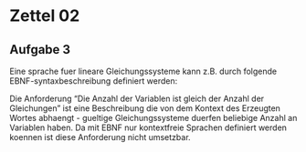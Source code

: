 # Zettel 02 {.unnumbered}

## Aufgabe 3

Eine sprache fuer lineare Gleichungssysteme kann z.B. durch folgende EBNF-syntaxbeschreibung definiert werden:

\begin{align*}
    \langle Gleichungssystem\rangle &::= \langle Gleichung\rangle\{\underline{\backslash n} \langle Gleichung\rangle\} \\
    \langle Gleichung\rangle &::= [\langle Zahl\rangle]\underline{x}\langle Index\rangle\{\langle Vorzeichen\rangle[\langle Zahl\rangle]\underline{x}\langle Index\rangle\}\underline{=}\langle Zahl\rangle \\
    \langle Zahl\rangle  &::= \langle Ersteziffer\rangle \{\langle Ziffer\rangle \} \\
    \langle Ersteziffer\rangle  &::= \underline{1} | 
                       \underline{2} | 
                       \underline{3} |
                       \underline{4} |
                       \underline{5} |
                       \underline{6} |
                       \underline{7} |
                       \underline{8} |
                       \underline{9} | \\
    \langle Ziffer\rangle  &::= \underline{0} | \langle Ersteziffer\rangle  \\
    \langle Index\rangle  &::= \underline{_0} | \langle Subzahl\rangle  \\
    \langle Subzahl\rangle  &::= \langle Erstesubziffer\rangle \{\langle Subziffer\rangle \} \\
    \langle Erstesubziffer\rangle  &::= \underline{_1} | 
                       \underline{_2} | 
                       \underline{_3} |
                       \underline{_4} |
                       \underline{_5} |
                       \underline{_6} |
                       \underline{_7} |
                       \underline{_8} |
                       \underline{_9} | \\
    \langle Subziffer\rangle  &::= \underline{_0} | \langle Erstesubziffer\rangle  
\end{align*}

Die Anforderung "Die Anzahl der Variablen ist gleich der Anzahl der Gleichungen" ist eine Beschreibung die von dem
Kontext des Erzeugten Wortes abhaengt - gueltige Gleichungssysteme duerfen beliebige Anzahl an Variablen haben. Da 
mit EBNF nur kontextfreie Sprachen definiert werden koennen ist diese Anforderung nicht umsetzbar. 

